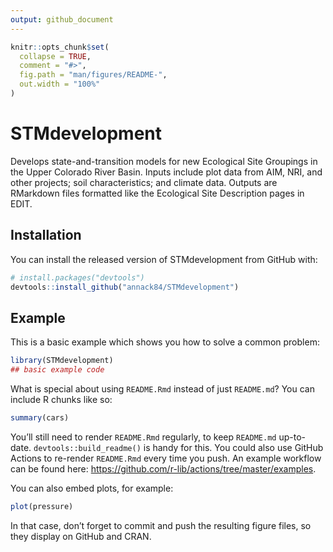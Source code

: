 ```yaml
---
output: github_document
---
```


<!-- README.md is generated from README.Rmd. Please edit that file -->

```r
knitr::opts_chunk$set(
  collapse = TRUE,
  comment = "#>",
  fig.path = "man/figures/README-",
  out.width = "100%"
)
```

# STMdevelopment

<!-- badges: start -->
<!-- badges: end -->

Develops state-and-transition models for new Ecological Site Groupings in the Upper Colorado River Basin. Inputs include plot data from AIM, NRI, and other projects; soil characteristics; and climate data. Outputs are RMarkdown files formatted like the Ecological Site Description pages in EDIT.

## Installation

You can install the released version of STMdevelopment from GitHub with:

``` r
# install.packages("devtools")
devtools::install_github("annack84/STMdevelopment")
```
## Example

This is a basic example which shows you how to solve a common problem:

```r
library(STMdevelopment)
## basic example code
```

What is special about using `README.Rmd` instead of just `README.md`? You can include R chunks like so:

```r
summary(cars)
```

You'll still need to render `README.Rmd` regularly, to keep `README.md` up-to-date. `devtools::build_readme()` is handy for this. You could also use GitHub Actions to re-render `README.Rmd` every time you push. An example workflow can be found here: <https://github.com/r-lib/actions/tree/master/examples>.

You can also embed plots, for example:

```r
plot(pressure)
```

In that case, don't forget to commit and push the resulting figure files, so they display on GitHub and CRAN.
